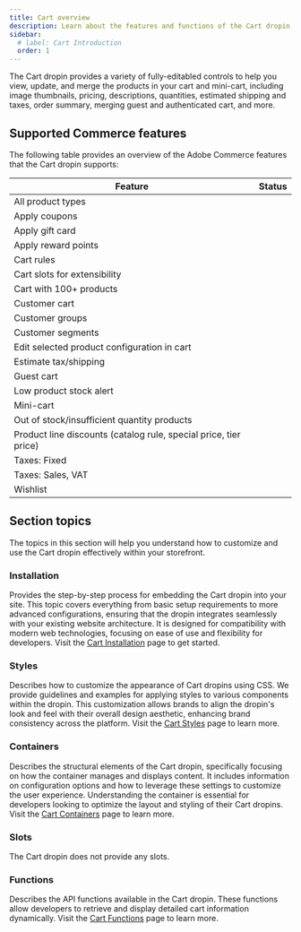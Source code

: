 ```yaml
---
title: Cart overview
description: Learn about the features and functions of the Cart dropin.
sidebar:
  # label: Cart Introduction
  order: 1
---
```



The Cart dropin provides a variety of fully-editabled controls to help you view, update, and merge the products in your cart and mini-cart, including image thumbnails, pricing, descriptions, quantities, estimated shipping and taxes, order summary, merging guest and authenticated cart, and more.

## Supported Commerce features

The following table provides an overview of the Adobe Commerce features that the Cart dropin supports:

| Feature                                                          | Status                                       |
| ---------------------------------------------------------------- | -------------------------------------------- |
| All product types                                                | <Badge text="Supported" variant="success" /> |
| Apply coupons                                                    | <Badge text="Roadmap" variant="note" />      |
| Apply gift card                                                  | <Badge text="API only" variant="tip" />      |
| Apply reward points                                              | <Badge text="API only" variant="tip" />      |
| Cart rules                                                       | <Badge text="Supported" variant="success" /> |
| Cart slots for extensibility                                     | <Badge text="Roadmap" variant="note" />      |
| Cart with 100+ products                                          | <Badge text="Roadmap" variant="note" />      |
| Customer cart                                                    | <Badge text="Supported" variant="success" /> |
| Customer groups                                                  | <Badge text="Supported" variant="success" /> |
| Customer segments                                                | <Badge text="Supported" variant="success" /> |
| Edit selected product configuration in cart                      | <Badge text="Supported" variant="success" /> |
| Estimate tax/shipping                                            | <Badge text="Supported" variant="success" /> |
| Guest cart                                                       | <Badge text="Supported" variant="success" /> |
| Low product stock alert                                          | <Badge text="Supported" variant="success" /> |
| Mini-cart                                                        | <Badge text="Supported" variant="success" /> |
| Out of stock/insufficient quantity products                      | <Badge text="Supported" variant="success" /> |
| Product line discounts (catalog rule, special price, tier price) | <Badge text="API only" variant="tip" />      |
| Taxes: Fixed                                                     | <Badge text="API only" variant="tip" />      |
| Taxes: Sales, VAT                                                | <Badge text="Supported" variant="success" /> |
| Wishlist                                                         | <Badge text="Roadmap" variant="note" />      |

## Section topics

The topics in this section will help you understand how to customize and use the Cart dropin effectively within your storefront.

### Installation

Provides the step-by-step process for embedding the Cart dropin into your site. This topic covers everything from basic setup requirements to more advanced configurations, ensuring that the dropin integrates seamlessly with your existing website architecture. It is designed for compatibility with modern web technologies, focusing on ease of use and flexibility for developers. Visit the [Cart Installation](/dropins/cart/cart-installation/) page to get started.

### Styles

Describes how to customize the appearance of Cart dropins using CSS. We provide guidelines and examples for applying styles to various components within the dropin. This customization allows brands to align the dropin's look and feel with their overall design aesthetic, enhancing brand consistency across the platform. Visit the [Cart Styles](/dropins/cart/cart-styles/) page to learn more.

### Containers

Describes the structural elements of the Cart dropin, specifically focusing on how the container manages and displays content. It includes information on configuration options and how to leverage these settings to customize the user experience. Understanding the container is essential for developers looking to optimize the layout and styling of their Cart dropins. Visit the [Cart Containers](/dropins/cart/cart-containers) page to learn more.

### Slots

The Cart dropin does not provide any slots.

### Functions

Describes the API functions available in the Cart dropin. These functions allow developers to retrieve and display detailed cart information dynamically. Visit the [Cart Functions](/dropins/cart/cart-functions/) page to learn more.
